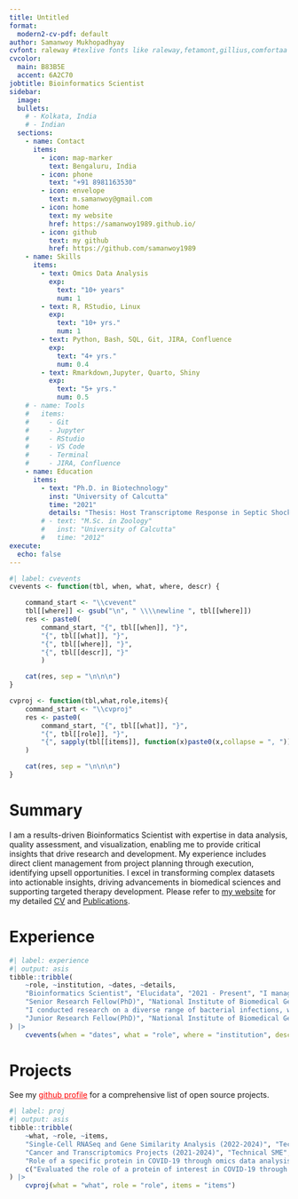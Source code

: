 ```yaml
---
title: Untitled
format:
  modern2-cv-pdf: default
author: Samanwoy Mukhopadhyay
cvfont: raleway #texlive fonts like raleway,fetamont,gillius,comfortaa
cvcolor: 
  main: B83B5E
  accent: 6A2C70
jobtitle: Bioinformatics Scientist
sidebar:
  image: 
  bullets:
    # - Kolkata, India
    # - Indian
  sections: 
    - name: Contact
      items:
        - icon: map-marker
          text: Bengaluru, India
        - icon: phone
          text: "+91 8981163530"
        - icon: envelope
          text: m.samanwoy@gmail.com
        - icon: home
          text: my website
          href: https://samanwoy1989.github.io/
        - icon: github
          text: my github
          href: https://github.com/samanwoy1989
    - name: Skills
      items:
        - text: Omics Data Analysis
          exp: 
            text: "10+ years"
            num: 1
        - text: R, RStudio, Linux
          exp: 
            text: "10+ yrs."
            num: 1
        - text: Python, Bash, SQL, Git, JIRA, Confluence
          exp: 
            text: "4+ yrs."
            num: 0.4
        - text: Rmarkdown,Jupyter, Quarto, Shiny
          exp: 
            text: "5+ yrs."
            num: 0.5
    # - name: Tools
    #   items:
    #     - Git
    #     - Jupyter
    #     - RStudio
    #     - VS Code
    #     - Terminal
    #     - JIRA, Confluence
    - name: Education
      items:
        - text: "Ph.D. in Biotechnology"
          inst: "University of Calcutta"
          time: "2021"
          details: "Thesis: Host Transcriptome Response in Septic Shock"
        # - text: "M.Sc. in Zoology"
        #   inst: "University of Calcutta"
        #   time: "2012"
execute: 
  echo: false
---
```


```r
#| label: cvevents
cvevents <- function(tbl, when, what, where, descr) {

    command_start <- "\\cvevent"
    tbl[[where]] <- gsub("\n", " \\\\newline ", tbl[[where]])
    res <- paste0(
        command_start, "{", tbl[[when]], "}", 
        "{", tbl[[what]], "}",
        "{", tbl[[where]], "}",
        "{", tbl[[descr]], "}"
        )

    cat(res, sep = "\n\n\n")
}

cvproj <- function(tbl,what,role,items){
    command_start <- "\\cvproj"
    res <- paste0(
        command_start, "{", tbl[[what]], "}",
        "{", tbl[[role]], "}",
        "{", sapply(tbl[[items]], function(x)paste0(x,collapse = ", ")), "}"
    )

    cat(res, sep = "\n\n\n")
}
```

# Summary

I am a results-driven Bioinformatics Scientist with expertise in data analysis, quality assessment, and visualization, enabling me to provide critical insights that drive research and development. My experience includes direct client management from project planning through execution, identifying upsell opportunities. I excel in transforming complex datasets into actionable insights, driving advancements in biomedical sciences and supporting targeted therapy development. Please refer to [my website](https://samanwoy1989.github.io/) for my detailed [CV](https://samanwoy1989.github.io/CV.html) and [Publications](https://samanwoy1989.github.io/Publications.html).

# Experience

```r
#| label: experience
#| output: asis
tibble::tribble(
    ~role, ~institution, ~dates, ~details,
    "Bioinformatics Scientist", "Elucidata", "2021 - Present", "I managed multiple client projects during my 3+ years in Industry. I worked as a technical subject matter expert for a number of projects that helped my clients achieve high quality insights that saved them time and cost getting meaning ful results to achieve there goal faster. this was mostly pharma companies trying to find drug targets or responsible for various diseases.",
    "Senior Research Fellow(PhD)", "National Institute of Biomedical Genomics", "2016 - 2020",
    "I conducted research on a diverse range of bacterial infections, with a primary focus on host responses in sepsis, viral cancers, and COVID-19. I utilized various transcriptomic technologies to drive these investigations.",
    "Junior Research Fellow(PhD)", "National Institute of Biomedical Genomics", "2013 - 2015", "I conducted both wet lab and dry lab experiments, from collecting samples in hospitals to generating transcriptome data for my PhD project. My research focused on studying the host transcriptome response to bacterial sepsis."
) |>
    cvevents(when = "dates", what = "role", where = "institution", descr = "details")
```

# Projects

See my [github profile](https://github.com/samanwoy1989){style="color: red;"} for a comprehensive list of open source projects.\

```r
#| label: proj
#| output: asis
tibble::tribble(
    ~what, ~role, ~items,
    "Single-Cell RNASeq and Gene Similarity Analysis (2022-2024)", "Technical SME", c("Analyzed single-cell RNASeq data and established pipelines for gene similarity in siRNA treatments. Enhanced research capabilities, streamlined data analysis processes, and saved significant time and financial resources for clients by facilitating the development of targeted therapies."),
    "Cancer and Transcriptomics Projects (2021-2024)", "Technical SME", c("Conducted transcriptomics, proteomics, and meta-analysis across various cancers for different clients. Streamlined data analysis, accelerated insights into diverse cancer types, and delivered actionable results efficiently as a Technical SME."),
    "Role of a specific protein in COVID-19 through omics data analysis", "Technical SME",
    c("Evaluated the role of a protein of interest in COVID-19 through omics data analysis, providing critical insights. Accelerated research efforts, saved significant time and costs in planning future experiments for a reputed academic lab as a Technical SME.")
) |>
    cvproj(what = "what", role = "role", items = "items")

```
